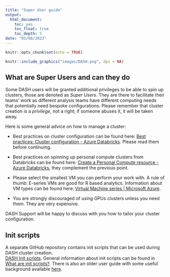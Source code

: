 ```yaml
---
title: "Super User guide"
output:
  html_document:
    toc: yes
    toc_float: true
    toc_depth: 5
date: "03/08/2023"
---
```


```r
knitr::opts_chunk$set(echo = TRUE)
```

```r
knitr::include_graphics("images/DASH.png", dpi = NA)
```

## What are Super Users and can they do

Some DASH users will be granted additional privileges to be able to spin up clusters, those are denoted as *Super Users*. They are there to facilitate their teams' work as different analysis teams have different computing needs that potentially need bespoke configurations. Please remember that cluster creation is a *privilege*, not a right; if someone abuses it, it will be taken away.

Here is some general advice on how to manage a cluster:

-   Best practices on cluster configuration can be found here: [Best practices: Cluster configuration - Azure Databricks](https://learn.microsoft.com/en-gb/azure/databricks/clusters/cluster-config-best-practices). Please read them before continuing.

-   Best practices on spinning up personal compute clusters from Databricks can be found here: [Create a Personal Compute resource - Azure Databricks](https://learn.microsoft.com/en-gb/azure/databricks/clusters/personal-compute), they complement the previous point.

-   Please select the smallest VM you can perform your work with. A rule of thumb: E-series VMs are good for R based analytics. Information about VM types can be found here: [Virtual Machine series \| Microsoft Azure](https://azure.microsoft.com/en-us/pricing/details/virtual-machines/series/).

-   You are strongly discouraged of using GPUs clusters unless you need them. They are very expensive.

DASH Support will be happy to discuss with you how to tailor your cluster configuration.

## Init scripts

A separate GitHub repository contains init scripts that can be used during DASH cluster creation.\
[DASH Init scripts](https://github.com/Defra-Data-Science-Centre-of-Excellence/init-scripts). General information about init scripts can be found in [What are init scripts?](https://docs.databricks.com/en/init-scripts/index.html). There is also an older user guide with some useful background available [here](https://defra-data-science-centre-of-excellence.github.io/CDAP_training/ini_scripts_guide/).
